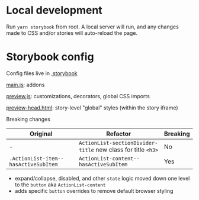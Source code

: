 
<Meta title="Getting Started" />

# Local development

Run `yarn storybook` from root. A local server will run, and any changes made to CSS and/or stories will auto-reload the page.

# Storybook config

Config files live in [.storybook](docs/.storybook)

[main.js](docs/.storybook/main.js): addons

[preview.js](docs/.storybook/preview.js): customizations, decorators, global CSS imports

[preview-head.html](docs/.storybook/preview-head.html): story-level "global" styles (within the story iframe)

Breaking changes

| Original                             | Refactor                                                     | Breaking |
| ------------------------------------ | ------------------------------------------------------------ | -------- |
| -                                    | `ActionList-sectionDivider-title` new class for title `<h3>` | No       |
| `.ActionList-item--hasActiveSubItem` | `ActionList-content--hasActiveSubItem`                       | Yes      |

- expand/collapse, disabled, and other `state` logic moved down one level to the `button` aka `ActionList-content`
- adds specific `button` overrides to remove default browser styling
